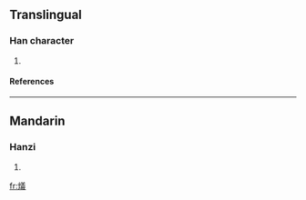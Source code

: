 ==Translingual==
===Han character===
{{Han char|rn=86|rad=火|as=13|sn=17|four=9885<sub>3</sub>|canj=火廿土戈 (FTGI)}}
# {{defn|Han|sort=火13}}
====References====
{{Han ref|kx=0685.030|dkj=19472|hdz=32242.050|uh=71E8|ud=29160|bh=ED5E|bd=60766}}

----
==Mandarin==
===Hanzi===
{{cmn-hanzi|pin=[[xī]] ([[xi1]])|wg=hsi<sup>1</sup>}}
# {{defn|Mandarin}}

[[fr:燨]]